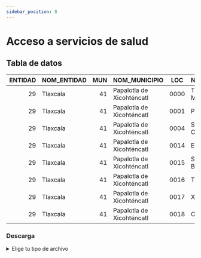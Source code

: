 ```yaml
---
sidebar_position: 8
---
```

# Acceso a servicios de salud

## Tabla de datos

| ENTIDAD | NOM_ENTIDAD | MUN | NOM_MUNICIPIO           | LOC   | NOM_LOCALIDAD            | POBLACION_TOTAL | DERECHOHABIENCIA_SS | DERECHOHABIENCIA_IMSS | DERECHOHABIENCIA_ISTE | DERECHOHABIENCIA_ISTEE | PAIS_FIL_PDOM | DERECHOHABIENCIA_SEGP | DERECHOHABIENCIA_IMSSB | PAIS_FIL_IPRIV | PAIS_FIL_OTRAI |
|--------:|------------|----:|-------------------------|-------|--------------------------|----------------:|-------------------:|----------------------:|----------------------:|-----------------------:|---------------:|-----------------------:|------------------------:|---------------:|---------------:|
|      29 | Tlaxcala   |  41 | Papalotla de Xicohténcatl | 0000  | Total del Municipio      |            9501 |               23864 |                 11643 |                  1140 |                     212 |             51 |                   9870 |                     119 |            664 |            350 |
|      29 | Tlaxcala   |  41 | Papalotla de Xicohténcatl | 0001  | Papalotla                 |            8230 |               20309 |                 10466 |                  1079 |                     208 |             24 |                   7717 |                      71 |            557 |            348 |
|      29 | Tlaxcala   |  41 | Papalotla de Xicohténcatl | 0004  | San Marcos Contla         |            1185 |                3421 |                  1145 |                    60 |                       4 |             27 |                   2052 |                     47 |            107 |              2 |
|      29 | Tlaxcala   |  41 | Papalotla de Xicohténcatl | 0014  | El Piecito               |               * |                   * |                     * |                     * |                       * |              * |                      * |                      * |              * |              * |
|      29 | Tlaxcala   |  41 | Papalotla de Xicohténcatl | 0015  | San Diego Buenavista     |               6 |                  28 |                     6 |                     0 |                       0 |              0 |                     22 |                      0 |              0 |              0 |
|      29 | Tlaxcala   |  41 | Papalotla de Xicohténcatl | 0016  | Tepizila                  |               * |                   * |                     * |                     * |                       * |              * |                      * |                      * |              * |              * |
|      29 | Tlaxcala   |  41 | Papalotla de Xicohténcatl | 0017  | Xaltonac                  |              73 |                  95 |                    23 |                     1 |                       0 |              0 |                     71 |                      1 |              0 |              0 |
|      29 | Tlaxcala   |  41 | Papalotla de Xicohténcatl | 0018  | Copachigia               


### Descarga
<details>
  <summary>Elige tu tipo de archivo</summary>
    <div>
        <a href="url"> 📥 Acceso a servicios de salud (CSV)</a>
        </div>      
</details>

